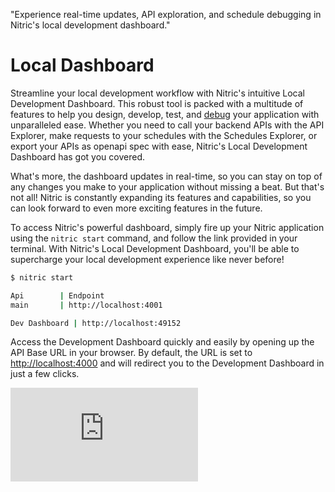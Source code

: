   "Experience real-time updates, API exploration, and schedule debugging in Nitric's local development dashboard."

# Local Dashboard

Streamline your local development workflow with Nitric's intuitive Local Development Dashboard. This robust tool is packed with a multitude of features to help you design, develop, test, and [debug](./nodejs/debugging) your application with unparalleled ease. Whether you need to call your backend APIs with the API Explorer, make requests to your schedules with the Schedules Explorer, or export your APIs as openapi spec with ease, Nitric's Local Development Dashboard has got you covered.

What's more, the dashboard updates in real-time, so you can stay on top of any changes you make to your application without missing a beat. But that's not all! Nitric is constantly expanding its features and capabilities, so you can look forward to even more exciting features in the future.

To access Nitric's powerful dashboard, simply fire up your Nitric application using the `nitric start` command, and follow the link provided in your terminal. With Nitric's Local Development Dashboard, you'll be able to supercharge your local development experience like never before!

```bash
$ nitric start

Api        | Endpoint
main       | http://localhost:4001

Dev Dashboard | http://localhost:49152
```

Access the Development Dashboard quickly and easily by opening up the API Base URL in your browser. By default, the URL is set to [http://localhost:4000](http://localhost:4000) and will redirect you to the Development Dashboard in just a few clicks.

<div class="video-container">
  <iframe
    src="https://www.youtube-nocookie.com/embed/cjbg-klgDNM"
    title="YouTube video player"
    frameborder="0"
    allow="accelerometer; autoplay; clipboard-write; encrypted-media; gyroscope; picture-in-picture; web-share"
    allowFullScreen
  ></iframe>
</div>
